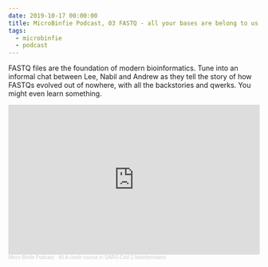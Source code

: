```yaml
---
date: 2019-10-17 00:00:00
title: MicroBinfie Podcast, 03 FASTQ - all your bases are belong to us
tags:
  - microbinfie
  - podcast
---
```

FASTQ files are the foundation of modern bioinformatics. Tune into an
informal chat between Lee, Nabil and Andrew as they tell the story of
how FASTQs evolved out of nowhere, with all the backstories and
qwerks. You might even learn something.

<iframe width="100%" height="300" scrolling="no" frameborder="no" allow="autoplay" src="https://w.soundcloud.com/player/?url=https%3A//api.soundcloud.com/tracks/678621687&color=%23ff5500&auto_play=false&hide_related=false&show_comments=true&show_user=true&show_reposts=false&show_teaser=true&visual=true"></iframe><div style="font-size: 10px; color: #cccccc;line-break: anywhere;word-break: normal;overflow: hidden;white-space: nowrap;text-overflow: ellipsis; font-family: Interstate,Lucida Grande,Lucida Sans Unicode,Lucida Sans,Garuda,Verdana,Tahoma,sans-serif;font-weight: 100;"><a href="https://soundcloud.com/microbinfie" title="Micro Binfie Podcast" target="_blank" style="color: #cccccc; text-decoration: none;">Micro Binfie Podcast</a> · <a href="https://soundcloud.com/microbinfie/40-a-crash-course-in-sars-cov-2-bioinformatics" title="03 FASTQ - all your bases are belong to us" target="_blank" style="color: #cccccc; text-decoration: none;">40 A crash course in SARS-CoV-2 bioinformatics</a></div>
